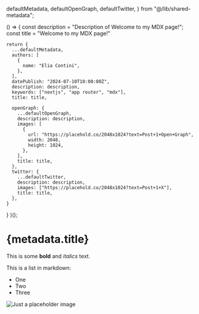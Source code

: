 
  defaultMetadata,
  defaultOpenGraph,
  defaultTwitter,
} from "@/lib/shared-metadata";

  () => {
    const description = "Description of Welcome to my MDX page!";
    const title = "Welcome to my MDX page!"

    return {
      ...defaultMetadata,
      authors: [
        {
          name: "Elia Contini",
        },
      ],
      datePublish: "2024-07-10T10:00:00Z",
      description: description,
      keywords: ["nextjs", "app router", "mdx"],
      title: title,

      openGraph: {
        ...defaultOpenGraph,
        description: description,
        images: [
          {
            url: "https://placehold.co/2048x1024?text=Post+1+Open+Graph",
            width: 2048,
            height: 1024,
          },
        ],
        title: title,
      },
      twitter: {
        ...defaultTwitter,
        description: description,
        images: ["https://placehold.co/2048x1024?text=Post+1+X"],
        title: title,
      },
    }

}
)();

# {metadata.title}

<FormatDate date={metadata.datePublish} />

This is some **bold** and _italics_ text.

This is a list in markdown:

- One
- Two
- Three

<Image src={placeholder} alt="Just a placeholder image" />
